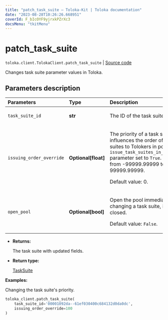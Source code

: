 ```yaml
---
title: "patch_task_suite — Toloka-Kit | Toloka documentation"
date: "2023-08-28T10:26:26.668951"
coverId: F_bIcOYF9yjrxkPZrXc3
docsMenu: "tkitMenu"
---
```


# patch_task_suite

`toloka.client.TolokaClient.patch_task_suite` | [Source code](https://github.com/Toloka/toloka-kit/blob/v1.2.1/src/client/__init__.py#L2858)

Changes task suite parameter values in Toloka.

## Parameters description

| Parameters | Type | Description |
| :----------| :----| :-----------|
`task_suite_id`|**str**|<p>The ID of the task suite.</p>
`issuing_order_override`|**Optional\[float\]**|<p>The priority of a task suite. It influences the order of assigning task suites to Tolokers in pools with the `issue_task_suites_in_creation_order` parameter set to `True`. Allowed range: from -99999.99999 to 99999.99999. </p><p>Default value: 0.</p>
`open_pool`|**Optional\[bool\]**|<p>Open the pool immediately after changing a task suite, if the pool is closed. </p><p>Default value: `False`.</p>

* **Returns:**

  The task suite with updated fields.

* **Return type:**

  [TaskSuite](/docs/toloka-kit/reference/toloka.client.task_suite.TaskSuite)

**Examples:**

Changing the task suite's priority.

```python
toloka_client.patch_task_suite(
    task_suite_id='00001092da--61ef030400c684132d0da0dc',
    issuing_order_override=100
)
```